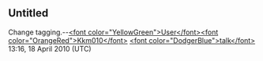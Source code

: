<article id="26684639" title=Talk:Focus Bangla>
	<talkpage id="26684639" title="Talk:Focus Bangla">
{{WikiProject India|class=stub|importance=high|television=yes|television-importance=top}}


==Untitled==
Change tagging.--[[User:Kkm010|&lt;font color=&quot;YellowGreen&quot;&gt;User&lt;/font&gt;&lt;font color=&quot;OrangeRed&quot;&gt;Kkm010&lt;/font&gt;]] [[User talk:Kkm010|&lt;font color=&quot;DodgerBlue&quot;&gt;talk&lt;/font&gt;]]  13:16, 18 April 2010 (UTC)
	</talkpage>
</article>